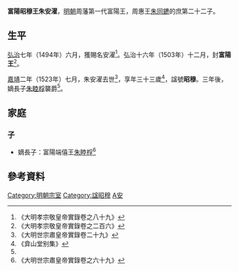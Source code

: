 '''富陽昭穆王朱安濯'''{{BD|1491年||1523年||catIdx=Z朱}}，[[明朝|明朝]]周藩第一代富陽王，周惠王[[朱同䥝|朱同䥝]]的庶第二十二子。

==生平==
[[弘治|弘治]]七年（1494年）六月，獲賜名安濯<ref>《大明孝宗敬皇帝實錄卷之八十九》</ref>。弘治十六年（1503年）十二月，封'''富陽王'''<ref>《大明孝宗敬皇帝實錄卷之二百六》</ref>。

[[嘉靖|嘉靖]]二年（1523年）七月，朱安濯去世<ref>《大明世宗肅皇帝實錄卷二十九》</ref>，享年三十三歲<ref>《弇山堂别集》</ref>，諡號'''昭穆'''。三年後，嫡長子[[朱睦桴|朱睦桴]]襲爵<ref name=s/>。

==家庭==
===子===
*嫡長子：富陽端僖王[[朱睦桴|朱睦桴]]<ref name=s>《大明世宗肅皇帝實錄卷之六十九》</ref>

==參考資料==
{{reflist|2}}

{{s-start}}
{{s-none|無|[[明朝|明政府]]封之}}
{{s-ttl|title=[[明朝藩王列表_(周王系)#富陽國|明富陽國國王]]|years=1503年－1523年}}
{{s-aft|after=子端僖王[[朱睦桴|朱睦桴]]}}
{{end}}

[[Category:明朝宗室|Category:明朝宗室]]
[[Category:諡昭穆|Category:諡昭穆]]
[[Category:朱姓|A安]]
